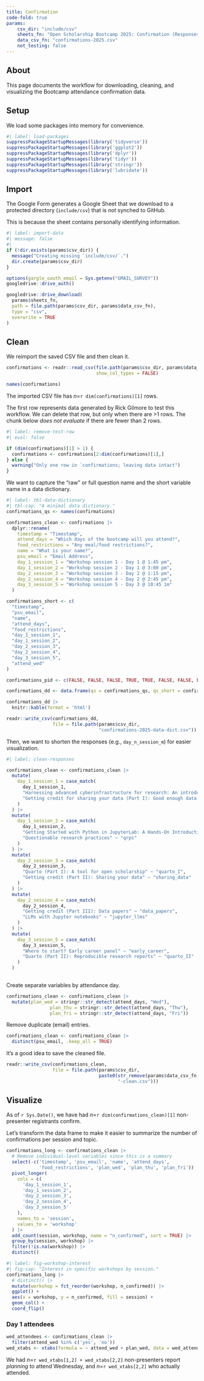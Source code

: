 ```yaml
---
title: Confirmation
code-fold: true
params:
    csv_dir: "include/csv"
    sheets_fn: "Open Scholarship Bootcamp 2025: Confirmation (Responses)"
    data_csv_fn: "confirmations-2025.csv"
    not_testing: false
---
```


## About

This page documents the workflow for downloading, cleaning, and visualizing the Bootcamp attendance confirmation data.

## Setup

We load some packages into memory for convenience.

```r
#| label: load-packages
suppressPackageStartupMessages(library('tidyverse'))
suppressPackageStartupMessages(library('ggplot2'))
suppressPackageStartupMessages(library('dplyr'))
suppressPackageStartupMessages(library('tidyr'))
suppressPackageStartupMessages(library('stringr'))
suppressPackageStartupMessages(library('lubridate'))
```

## Import

The Google Form generates a Google Sheet that we download to a protected directory (`include/csv`) that is *not* synched to GitHub.


::: {.callout-important}
This is because the sheet contains personally identifying information.
:::

```r
#| label: import-data
#| message: false
#| 
if (!dir.exists(params$csv_dir)) {
  message("Creating missing `include/csv/`.")
  dir.create(params$csv_dir)
}

options(gargle_oauth_email = Sys.getenv("GMAIL_SURVEY"))
googledrive::drive_auth()

googledrive::drive_download(
  params$sheets_fn,
  path = file.path(params$csv_dir, params$data_csv_fn),
  type = "csv",
  overwrite = TRUE
)
```

## Clean

We reimport the saved CSV file and then clean it.

```r
confirmations <- readr::read_csv(file.path(params$csv_dir, params$data_csv_fn),
                                 show_col_types = FALSE)

names(confirmations)
```

The imported CSV file has *n*=`r dim(confirmations)[1]` rows.

::: {.callout-note}

The first row represents data generated by Rick Gilmore to test this workflow.
We can delete that row, but only when there are >1 rows.
The chunk below *does not evaluate* if there are fewer than 2 rows.

```r
#| label: remove-test-row
#| eval: false

if (dim(confirmations)[1] > 1) {
  confirmations <- confirmations[2:dim(confirmations)[1],]
} else {
  warning("Only one row in `confirmations; leaving data intact")
}
```

:::

We want to capture the "raw" or full question name and the short variable name in a data dictionary.

```r
#| label: tbl-data-dictionary
#| tbl-cap: "A minimal data dictionary."
confirmations_qs <- names(confirmations)

confirmations_clean <- confirmations |>
  dplyr::rename(
    timestamp = "Timestamp",
    attend_days = "Which days of the bootcamp will you attend?",
    food_restrictions = "Any meal/food restrictions?",
    name = "What is your name?",
    psu_email = "Email Address",
    day_1_session_1 = "Workshop session 1 - Day 1 @ 1:45 pm",
    day_1_session_2 = "Workshop session 2 - Day 1 @ 3:00 pm",
    day_2_session_3 = "Workshop session 3 - Day 2 @ 1:15 pm",
    day_2_session_4 = "Workshop session 4 - Day 2 @ 2:45 pm",
    day_3_session_5 = "Workshop session 5 - Day 3 @ 10:45 1m"
  )

confirmations_short <- c(
  "timestamp",
  "psu_email",
  "name",
  "attend_days",
  "food_restrictions",
  "day_1_session_1",
  "day_1_session_2",
  "day_2_session_3",
  "day_2_session_4",
  "day_3_session_5",
  "attend_wed"
)

confirmations_pid <- c(FALSE, FALSE, FALSE, TRUE, TRUE, FALSE, FALSE, FALSE, FALSE, FALSE, TRUE)

confirmations_dd <- data.frame(qs = confirmations_qs, qs_short = confirmations_short, pid = confirmations_pid)

confirmations_dd |>
  knitr::kable(format = 'html')

readr::write_csv(confirmations_dd,
                 file = file.path(params$csv_dir,
                                  "confirmations-2025-data-dict.csv"))
```

Then, we want to shorten the responses (e.g., `day_n_session_m`) for easier visualization.

```r
#| label: clean-responses

confirmations_clean <- confirmations_clean |>
  mutate(
    day_1_session_1 = case_match(
      day_1_session_1,
      "Harnessing advanced cyberinfrastructure for research: An introduction to Roar and ICDS resources" ~ "intro_roar",
      "Getting credit for sharing your data (Part I): Good enough data management practices" ~ "data_mgmt"
    )
  ) |>
  mutate(
    day_1_session_2 = case_match(
      day_1_session_2,
      "Getting Started with Python in JupyterLab: A Hands-On Introduction" ~ "jupyter_intro",
      "Questionable research practices" ~ "qrps"
    )
  ) |>
  mutate(
    day_2_session_3 = case_match(
      day_2_session_3,
      "Quarto (Part I): A tool for open scholarship" ~ "quarto_I",
      "Getting credit (Part II): Sharing your data" ~ "sharing_data"
    )
  ) |>
  mutate(
    day_2_session_4 = case_match(
      day_2_session_4,
      "Getting credit (Part III): Data papers" ~ "data_papers",
      "LLMs with Jupyter notebooks" ~ "jupyter_llms"
    )
  ) |>
  mutate(
    day_3_session_5 = case_match(
      day_3_session_5,
      "Where to start? Early career panel" ~ "early_career",
      "Quarto (Part II): Reproducible research reports" ~ "quarto_II"
    )
  )
  
```

Create separate variables by attendance day.

```r
confirmations_clean <- confirmations_clean |>
  mutate(plan_wed = stringr::str_detect(attend_days, "Wed"),
                plan_thu = stringr::str_detect(attend_days, "Thu"),
                plan_fri = stringr::str_detect(attend_days, "Fri")) 
```

Remove duplicate (email) entries.

```r
confirmations_clean <- confirmations_clean |>
  distinct(psu_email, .keep_all = TRUE)
```

It's a good idea to save the cleaned file.

```r
readr::write_csv(confirmations_clean, 
                 file = file.path(params$csv_dir, 
                                  paste0(str_remove(params$data_csv_fn, ".csv"),
                                         "-clean.csv")))
```

## Visualize

As of `r Sys.Date()`, we have had *n*=`r dim(confirmations_clean)[1]` non-presenter registrants confirm.

Let's transform the data frame to make it easier to summarize the number of confirmations per session and topic.

```r
confirmations_long <- confirmations_clean |>
  # Remove individual-level variables since this is a summary
  select(-c('timestamp', 'psu_email', 'name', 'attend_days',
            'food_restrictions', 'plan_wed', 'plan_thu', 'plan_fri')) |>
  pivot_longer(
    cols = c(
      'day_1_session_1',
      'day_1_session_2',
      'day_2_session_3',
      'day_2_session_4',
      'day_3_session_5'
    ),
    names_to = 'session',
    values_to = 'workshop'
  ) |>
  add_count(session, workshop, name = "n_confirmed", sort = TRUE) |>
  group_by(session, workshop) |>
  filter(!is.na(workshop)) |>
  distinct()
```

```r
#| label: fig-workshop-interest
#| fig-cap: "Interest in specific workshops by session."
confirmations_long |>
  # distinct() |>
  mutate(workshop = fct_reorder(workshop, n_confirmed)) |>
  ggplot() +
  aes(x = workshop, y = n_confirmed, fill = session) +
  geom_col() +
  coord_flip()
```

### Day 1 attendees

```r
wed_attendees <- confirmations_clean |>
  filter(attend_wed %in% c('yes', 'no'))
wed_xtabs <- xtabs(formula = ~ attend_wed + plan_wed, data = wed_attendees)
```

We had *n*=`r wed_xtabs[1,2] + wed_xtabs[2,2]` non-presenters report *planning* to attend Wednesday, and *n*=`r wed_xtabs[2,2]` who actually attended. 

<!-- ### Day 1 -->

<!-- ```{r} -->
<!-- xtabs(formula = ~ plan_wed, data = confirmations_clean) -->
<!-- ``` -->

<!-- #### [Session 1](sessions.qmd#workshop-session-1) -->

<!-- ```{r} -->
<!-- xtabs(formula = ~ day_1_session_1, data = confirmations_clean) -->
<!-- ``` -->

<!-- #### [Session 2](sessions.qmd#workshop-session-2) -->

<!-- ```{r} -->
<!-- xtabs(formula = ~ day_1_session_2, data = confirmations_clean) -->
<!-- ``` -->

<!-- ### Day 2 -->

<!-- ```{r} -->
<!-- xtabs(formula = ~ plan_thu, data = confirmations_clean) -->
<!-- ``` -->

<!-- #### [Session 3](sessions.qmd#workshop-session-3) -->

<!-- ```{r} -->
<!-- xtabs(formula = ~ day_2_session_3, data = confirmations_clean) -->
<!-- ``` -->

<!-- #### [Session 4](sessions.qmd#workshop-session-4) -->

<!-- ```{r} -->
<!-- xtabs(formula = ~ day_2_session_4, data = confirmations_clean) -->
<!-- ``` -->

<!-- ### Day 3 -->

<!-- ```{r} -->
<!-- xtabs(formula = ~ plan_fri, data = confirmations_clean) -->
<!-- ``` -->

<!-- #### [Session 5](sessions.qmd#workshop-session-5) -->

<!-- ```{r} -->
<!-- xtabs(formula = ~ day_3_session_5, data = confirmations_clean) -->
<!-- ``` -->
